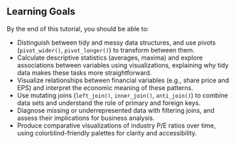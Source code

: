::: {.callout-tip}
## Learning Goals {.unnumbered}

By the end of this tutorial, you should be able to:

- Distinguish between tidy and messy data structures, and use pivots (`pivot_wider()`, `pivot_longer()`) to transform between them.
- Calculate descriptive statistics (averages, maxima) and explore associations between variables using visualizations, explaining why tidy data makes these tasks more straightforward.
- Visualize relationships between financial variables (e.g., share price and EPS) and interpret the economic meaning of these patterns.
- Use mutating joins (`left_join()`, `inner_join()`, `anti_join()`) to combine data sets and understand the role of primary and foreign keys.
- Diagnose missing or underrepresented data with filtering joins, and assess their implications for business analysis.
- Produce comparative visualizations of industry P/E ratios over time, using colorblind-friendly palettes for clarity and accessibility.
:::

